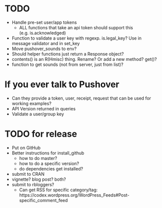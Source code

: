 # TODO
* Handle pre-set user/app tokens
    * ALL functions that take an api token should support this (e.g. is.acknowledged)
* Function to validate a user key with regexp. is.legal_key? Use in message validator and in set_key
* Move pushover_sounds to env?
* Should helper functions just return a Response object?
* contents() is an R(Hmisc) thing. Rename? Or add a new method? get()?
* function to get sounds (not from server, just from list)?

# If you ever talk to Pushover
* Can they provide a token, user, receipt, request that can be used for working examples?
* API Version returned in queries
* Validate a user/group key


# TODO for release
* Put on GitHub
* Better instructions for install_github
    * how to do master?
    * how to do a specific version?
    * do dependencies get installed?
* submit to CRAN
* vignette? blog post? both?
* submit to rbloggers?
    * Can get RSS for specific category/tag: https://codex.wordpress.org/WordPress_Feeds#Post-specific_comment_feed
